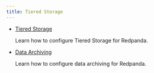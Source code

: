 ```yaml
---
title: Tiered Storage
---
```


<head>
    <meta name="title" content="Tiered Storage | Redpanda Docs"/>
    <meta name="description" content="Tiered Storage in Linux."/>
    <link rel="canonical" href="https://docs.redpanda.com/docs/manage/tiered-storage-linux/" />
</head>

- [Tiered Storage](../tiered-storage)

    Learn how to configure Tiered Storage for Redpanda.

- [Data Archiving](../data-archiving)

    Learn how to configure data archiving for Redpanda. 